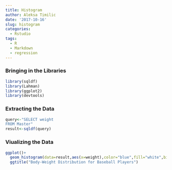 ```yaml
---
title: Histogram
author: Aleksa Timilic
date: '2017-10-16'
slug: histogram
categories:
  - Rstudio
tags:
  - R
  - Markdown
  - regression
---
```

### Bringing in the Libraries
```r
library(sqldf)
library(Lahman)
library(ggplot2)
library(devtools)
```

### Extracting the Data
```r
query<-"SELECT weight
FROM Master"
result<-sqldf(query)
```


### Viualizing the Data
```r
ggplot()+
  geom_histogram(data=result,aes(x=weight),color="blue",fill="white",bins=50)+
  ggtitle("Body-Weight Distribution for Baseball Players")
```

